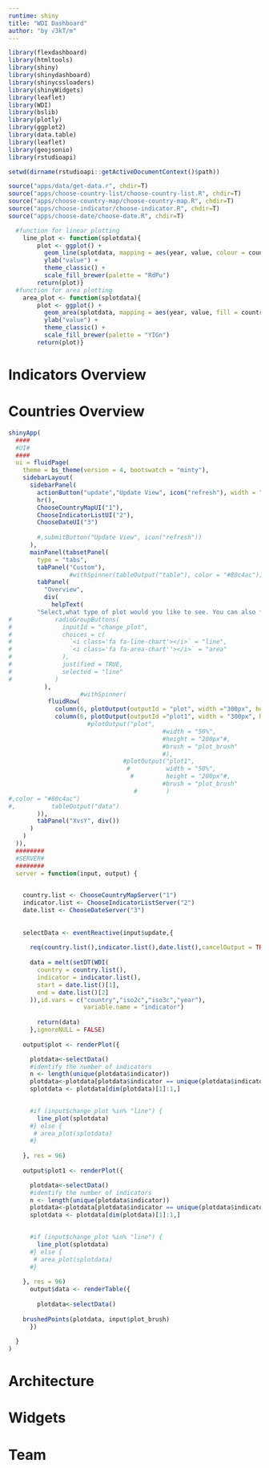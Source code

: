 ```yaml
---
runtime: shiny
title: "WDI Dashboard"
author: "by √3kT/m"
---
```


```r
library(flexdashboard)
library(htmltools)
library(shiny)
library(shinydashboard)
library(shinycssloaders)
library(shinyWidgets)
library(leaflet)
library(WDI)
library(bslib)
library(plotly)
library(ggplot2)
library(data.table)
library(leaflet)
library(geojsonio)
library(rstudioapi)
```

```r

setwd(dirname(rstudioapi::getActiveDocumentContext()$path))

source("apps/data/get-data.r", chdir=T)
source("apps/choose-country-list/choose-country-list.R", chdir=T)
source("apps/choose-country-map/choose-country-map.R", chdir=T)
source("apps/choose-indicator/choose-indicator.R", chdir=T)
source("apps/choose-date/choose-date.R", chdir=T)

```

```r
  #function for linear plotting  
    line_plot <- function(splotdata){
        plot <- ggplot() +
          geom_line(splotdata, mapping = aes(year, value, colour = country)) +
          ylab("value") +
          theme_classic() +
          scale_fill_brewer(palette = "RdPu")
        return(plot)}
  #function for area plotting  
    area_plot <- function(splotdata){
        plot <- ggplot() +
          geom_area(splotdata, mapping = aes(year, value, fill = country)) +
          ylab("value") +
          theme_classic() +
          scale_fill_brewer(palette = "YIGn")
        return(plot)}

```

Indicators Overview 
===================================== 

Countries Overview 
=====================================  

```r
shinyApp(
  ####
  #UI#
  ####
  ui = fluidPage(
    theme = bs_theme(version = 4, bootswatch = "minty"),
    sidebarLayout(
      sidebarPanel(
        actionButton("update","Update View", icon("refresh"), width = "100%"),
        hr(),
        ChooseCountryMapUI("1"),
        ChooseIndicatorListUI("2"),
        ChooseDateUI("3")
        
        #,submitButton("Update View", icon("refresh"))
      ),
      mainPanel(tabsetPanel(
        type = "tabs",
        tabPanel("Custom"),
                 #withSpinner(tableOutput("table"), color = "#80c4ac")),
        tabPanel(
          "Overview",
          div(
            helpText(
        "Select,what type of plot would you like to see. You can also find some data if you select area out of the plot in 'rectangle'"), hr(),
#            radioGroupButtons(
#              inputId = "change_plot",
#              choices = c(
#                `<i class='fa fa-line-chart'></i>` = "line",
#                `<i class='fa fa-area-chart''></i>` = "area"
#              ),
#              justified = TRUE,
#              selected = "line"
#            )
          ),
                    #withSpinner(
           fluidRow(
             column(6, plotOutput(outputId = "plot", width ="300px", heigth="300px")),
             column(6, plotOutput(outputId ="plot1", width = "300px", height="300px")),
                      #plotOutput("plot",
                                           #width = "50%",
                                           #height = "200px"#,
                                           #brush = "plot_brush"
                                           #),
                                #plotOutput("plot1",
                                 #          width = "50%",
                                  #         height = "200px"#,
                                           #brush = "plot_brush"
                                   #        )
#,color = "#80c4ac")
#,          tableOutput("data")
        )), 
        tabPanel("XvsY", div())
      )
    )
  )),
  ########
  #SERVER#
  ########
  server = function(input, output) {

       
    country.list <- ChooseCountryMapServer("1")
    indicator.list <- ChooseIndicatorListServer("2")
    date.list <- ChooseDateServer("3")
      
    
    selectData <- eventReactive(input$update,{
      
      req(country.list(),indicator.list(),date.list(),cancelOutput = TRUE)
        
      data = melt(setDT(WDI(
        country = country.list(),
        indicator = indicator.list(),
        start = date.list()[1],
        end = date.list()[2]
      )),id.vars = c("country","iso2c","iso3c","year"),
                     variable.name = "indicator")
      
        return(data)
      },ignoreNULL = FALSE)
    
    output$plot <- renderPlot({

      plotdata<-selectData()
      #identify the number of indicators
      n <- length(unique(plotdata$indicator))
      plotdata<-plotdata[plotdata$indicator == unique(plotdata$indicator)[n],]
      splotdata <- plotdata[dim(plotdata)[1]:1,]

      
      #if (input$change_plot %in% "line") {
        line_plot(splotdata)
      #} else {
       # area_plot(splotdata)
      #}
      
    }, res = 96)
    
    output$plot1 <- renderPlot({

      plotdata<-selectData()
      #identify the number of indicators
      n <- length(unique(plotdata$indicator))
      plotdata<-plotdata[plotdata$indicator == unique(plotdata$indicator)[n],]
      splotdata <- plotdata[dim(plotdata)[1]:1,]

      
      #if (input$change_plot %in% "line") {
        line_plot(splotdata)
      #} else {
       # area_plot(splotdata)
      #}
      
    }, res = 96)
      output$data <- renderTable({
        
        plotdata<-selectData()
        
    brushedPoints(plotdata, input$plot_brush)
      })
      
  }
)
```

Architecture {data-navmenu="Making"}
=====================================  


Widgets {data-navmenu="Making"}
=====================================  


Team
=====================================     
